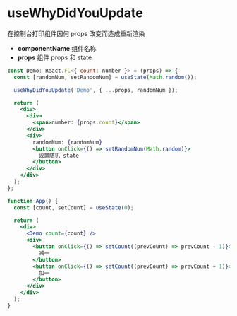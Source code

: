 
<Meta title="hooks/useWhyDidYouUpdate" />

# useWhyDidYouUpdate

在控制台打印组件因何 props 改变而造成重新渲染
- **componentName** 组件名称
- **props** 组件 props 和 state

```jsx
const Demo: React.FC<{ count: number }> = (props) => {
  const [randomNum, setRandomNum] = useState(Math.random());

  useWhyDidYouUpdate('Demo', { ...props, randomNum });

  return (
    <div>
      <div>
        <span>number: {props.count}</span>
      </div>
      <div>
        randomNum: {randomNum}
        <button onClick={() => setRandomNum(Math.random)}>
          设置随机 state
        </button>
      </div>
    </div>
  );
};

function App() {
  const [count, setCount] = useState(0);

  return (
    <div>
      <Demo count={count} />
      <div>
        <button onClick={() => setCount((prevCount) => prevCount - 1)}>
          减一
        </button>
        <button onClick={() => setCount((prevCount) => prevCount + 1)}>
          加一
        </button>
      </div>
    </div>
  );
}
```